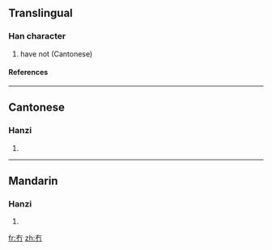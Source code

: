 ==Translingual==
===Han character===
{{Han char|rn=13|rad=冂|as=02|sn=4|four=4022<sub>7</sub>|canj=大月 (KB), X大月 (XKB)}}
# have not (Cantonese)
====References====
{{Han ref|kx=0128.351|hdz=10096.170|uh=5187|ud=20871|bh=C94E|bd=51534}}
----
==Cantonese==
===Hanzi===
{{yue-hanzi|jyut=|y=mou5}}
# {{defn|Cantonese}}
----
==Mandarin==
===Hanzi===
{{cmn-hanzi|pin=[[mǎo]] ([[mao3]])|wg=mao<sup>3</sup>}}
# {{defn|Mandarin}}




[[fr:冇]]
[[zh:冇]]